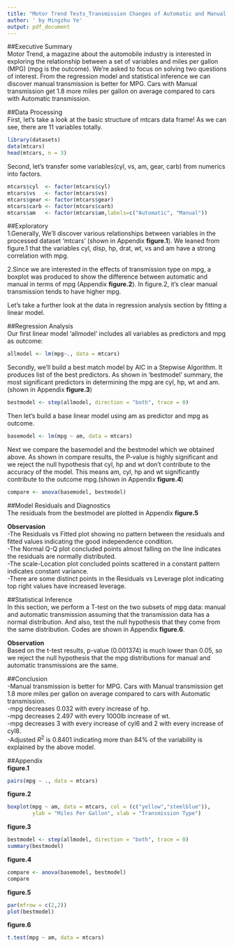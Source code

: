 ```yaml
---
title: "Motor Trend Tests_Transmission Changes of Automatic and Manual on Miles/(US)gallon"
author: ' by Mingzhu Ye'
output: pdf_document
---
```

##Executive Summary  
Motor Trend, a magazine about the automobile industry is interested in exploring the relationship between a set of variables and miles per gallon (MPG) (mpg is the outcome). We're asked to focus on solving two questions of interest. From the regression model and statistical inference we can discover manual transmission is better for MPG. Cars with Manual transmission get 1.8 more miles per gallon on average compared to cars with Automatic transmission.  

##Data Processing  
First, let's take a look at the basic structure of mtcars data frame! As we can see, there are 11 variables totally. 
```r
library(datasets)
data(mtcars)
head(mtcars, n = 3)
```
Second, let's transfer some variables(cyl, vs, am, gear, carb) from numerics into factors.
```r
mtcars$cyl  <- factor(mtcars$cyl)
mtcars$vs   <- factor(mtcars$vs)
mtcars$gear <- factor(mtcars$gear)
mtcars$carb <- factor(mtcars$carb)
mtcars$am   <- factor(mtcars$am,labels=c("Automatic", "Manual"))
```

##Exploratory  
1.Generally, We'll discover various relationships between variables in the processed dataset 'mtcars' (shown in Appendix **figure.1**). We leaned from figure.1 that the variables cyl, disp, hp, drat, wt, vs and am have a strong correlation with mpg.

2.Since we are interested in the effects of transmission type on mpg, a boxplot was produced to show the difference between automatic and manual in terms of mpg (Appendix **figure.2**). In figure.2, it's clear manual transmission tends to have higher mpg. 

Let's take a further look at the data in regression analysis section by fitting a linear model.

##Regression Analysis  
Our first linear model 'allmodel' includes all variables as predictors and mpg as outcome:
```r
allmodel <- lm(mpg~., data = mtcars)
```

Secondly, we'll build a best match model by AIC in a Stepwise Algorithm. It produces list of the best predictors. As shown in 'bestmodel' summary, the most significant predictors in determining the mpg are cyl, hp, wt and am. (shown in Appendix **figure.3**)
```r
bestmodel <- step(allmodel, direction = "both", trace = 0)
```

Then let's build a base linear model using am as predictor and mpg as outcome.
```r
basemodel <- lm(mpg ~ am, data = mtcars)
```

Next we compare the basemodel and the bestmodel which we obtained above. 
As shown in compare results, the P-value is highly significant and we reject the null hypothesis that cyl, hp and wt don’t contribute to the accuracy of the model. This means am, cyl, hp and wt significantly contribute to the outcome mpg.(shown in Appendix **figure.4**)
```r
compare <- anova(basemodel, bestmodel)
```

##Model Residuals and Diagnostics  
The residuals from the bestmodel are plotted in Appendix **figure.5**  

**Observasion**  
-The Residuals vs Fitted plot showing no pattern between the residuals and fitted values indicating the good independence condition.  
-The Normal Q-Q plot concluded points almost falling on the line indicates the residuals are normally distributed.  
-The scale-Location plot concluded points scattered in a constant pattern indicates constant variance.  
-There are some distinct points in the Residuals vs Leverage plot indicating top right values have increased leverage.  

##Statistical Inference  
In this section, we perform a T-test on the two subsets of mpg data: manual and automatic transmission assuming that the transmission data has a normal distribution. And also, test the null hypothesis that they come from the same distribution. Codes are shown in Appendix **figure.6**.  

**Observation**  
Based on the t-test results, p-value (0.001374) is much lower than 0.05, so we reject the null hypothesis that the mpg distributions for manual and automatic transmissions are the same.  

##Conclusion  
-Manual transmission is better for MPG. Cars with Manual transmission get 1.8 more miles per gallon on average compared to cars with Automatic transmission.  
-mpg decreases 0.032 with every increase of hp.  
-mpg decreases 2.497 with every 1000lb increase of wt.  
-mpg decreases 3 with every increase of cyl6 and 2 with every increase of cyl8.  
-Adjusted $R^2$ is 0.8401 indicating more than 84% of the variability is explained by the above model.  

##Appendix  
**figure.1**  
```r
pairs(mpg ~ ., data = mtcars)
```

**figure.2**  
```r
boxplot(mpg ~ am, data = mtcars, col = (c("yellow","steelblue")), 
        ylab = "Miles Per Gallon", xlab = "Transmission Type")
```

**figure.3**  
```r
bestmodel <- step(allmodel, direction = "both", trace = 0)
summary(bestmodel)
```

**figure.4**  
```r
compare <- anova(basemodel, bestmodel)
compare
```

**figure.5**  
```r
par(mfrow = c(2,2))
plot(bestmodel)
```

**figure.6**
```r
t.test(mpg ~ am, data = mtcars)
```